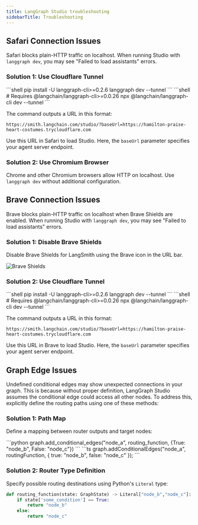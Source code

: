 ```yaml
---
title: LangGraph Studio troubleshooting
sidebarTitle: Troubleshooting
---
```


## Safari Connection Issues

Safari blocks plain-HTTP traffic on localhost. When running Studio with `langgraph dev`, you may see "Failed to load assistants" errors.

### Solution 1: Use Cloudflare Tunnel

<Tabs>
  <Tab title="Python">
    ```shell
    pip install -U langgraph-cli>=0.2.6
    langgraph dev --tunnel
    ```
  </Tab>
  <Tab title="JS">
    ```shell
    # Requires @langchain/langgraph-cli>=0.0.26
    npx @langchain/langgraph-cli dev --tunnel
    ```
  </Tab>
</Tabs>

The command outputs a URL in this format:

```shell
https://smith.langchain.com/studio/?baseUrl=https://hamilton-praise-heart-costumes.trycloudflare.com
```

Use this URL in Safari to load Studio. Here, the `baseUrl` parameter specifies your agent server endpoint.

### Solution 2: Use Chromium Browser

Chrome and other Chromium browsers allow HTTP on localhost. Use `langgraph dev` without additional configuration.

## Brave Connection Issues

Brave blocks plain-HTTP traffic on localhost when Brave Shields are enabled. When running Studio with `langgraph dev`, you may see "Failed to load assistants" errors.

### Solution 1: Disable Brave Shields

Disable Brave Shields for LangSmith using the Brave icon in the URL bar.

![Brave Shields](images/brave-shields.png)

### Solution 2: Use Cloudflare Tunnel

<Tabs>
  <Tab title="Python">
    ```shell
    pip install -U langgraph-cli>=0.2.6
    langgraph dev --tunnel
    ```
  </Tab>
  <Tab title="JS">
    ```shell
    # Requires @langchain/langgraph-cli>=0.0.26
    npx @langchain/langgraph-cli dev --tunnel
    ```
  </Tab>
</Tabs>

The command outputs a URL in this format:

```shell
https://smith.langchain.com/studio/?baseUrl=https://hamilton-praise-heart-costumes.trycloudflare.com
```

Use this URL in Brave to load Studio. Here, the `baseUrl` parameter specifies your agent server endpoint.

## Graph Edge Issues

Undefined conditional edges may show unexpected connections in your graph. This is
because without proper definition, LangGraph Studio assumes the conditional edge could access all other nodes. To address this, explicitly define the routing paths using one of these methods:

### Solution 1: Path Map

Define a mapping between router outputs and target nodes:

<Tabs>
  <Tab title="Python">
    ```python
    graph.add_conditional_edges("node_a", routing_function, {True: "node_b", False: "node_c"})
    ```
  </Tab>
  <Tab title="Javascript">
    ```ts
    graph.addConditionalEdges("node_a", routingFunction, { true: "node_b", false: "node_c" });
    ```
  </Tab>
</Tabs>

<a id="python"></a>
### Solution 2: Router Type Definition

Specify possible routing destinations using Python's `Literal` type:

```python
def routing_function(state: GraphState) -> Literal["node_b","node_c"]:
    if state['some_condition'] == True:
        return "node_b"
    else:
        return "node_c"
```
